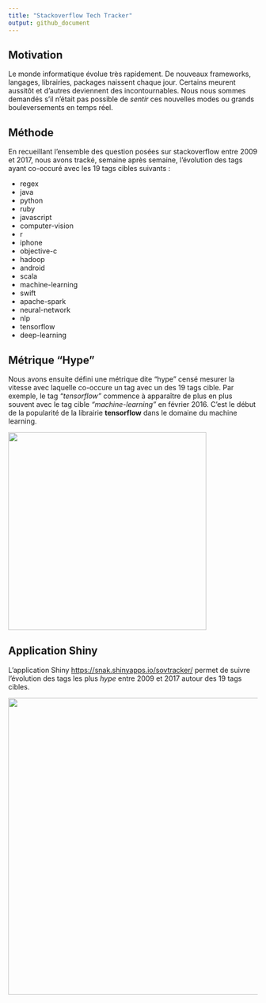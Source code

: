```yaml
---
title: "Stackoverflow Tech Tracker"
output: github_document
---
```


## Motivation

Le monde informatique évolue très rapidement. De nouveaux frameworks, langages, librairies, packages naissent chaque jour. Certains meurent aussitôt et d'autres deviennent des incontournables. Nous nous sommes demandés s'il n'était pas possible de  _sentir_ ces nouvelles modes ou grands bouleversements en temps réel.

## Méthode

En recueillant l'ensemble des question posées sur stackoverflow entre 2009 et 2017, nous avons tracké, semaine après semaine, l'évolution des tags ayant co-occuré avec les 19 tags cibles suivants :
 
 * regex
 * java
 * python
 * ruby
 * javascript
 * computer-vision
 * r
 * iphone
 * objective-c
 * hadoop
 * android
 * scala
 * machine-learning
 * swift
 * apache-spark
 * neural-network
 * nlp
 * tensorflow
 * deep-learning


## Métrique "Hype"

Nous avons ensuite défini une métrique dite "hype" censé mesurer la vitesse avec laquelle co-occure un tag avec un des 19 tags cible. Par exemple, le tag _"tensorflow"_ commence à apparaître de plus en plus souvent avec le tag cible _"machine-learning"_ en février 2016. C'est le début de la popularité de la librairie **tensorflow** dans le domaine du machine learning.

<img src="docs/Capture.PNG" width="400">


## Application Shiny

L'application Shiny <https://snak.shinyapps.io/sovtracker/> permet de suivre l'évolution des tags les plus _hype_ entre 2009 et 2017 autour des 19 tags cibles.

<img src="docs/shinyscreen.PNG" width="600">

